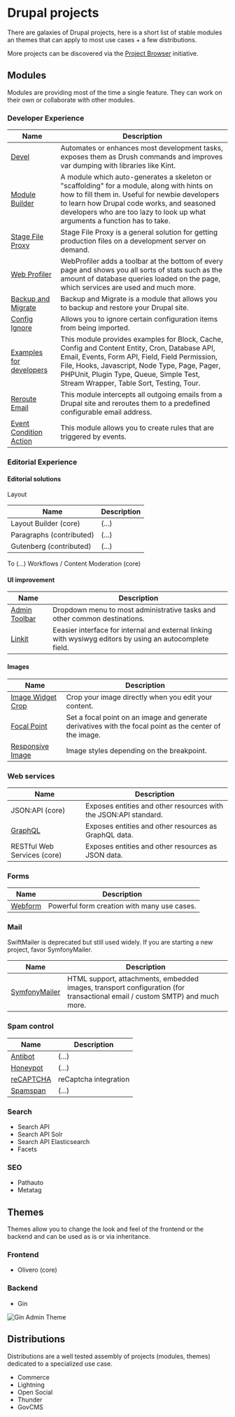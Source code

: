 # Drupal projects

There are galaxies of Drupal projects, here is a short list of stable modules an themes
that can apply to most use cases + a few distributions.

More projects can be discovered via the [Project Browser](https://www.drupal.org/project/project_browser) initiative.

## Modules

Modules are providing most of the time a single feature. They can work on their own or collaborate with other modules.

### Developer Experience

| Name                                                                     | Description             |
|--------------------------------------------------------------------------|-------------------------|
| [Devel](https://www.drupal.org/project/devel)                            | Automates or enhances most development tasks, exposes them as Drush commands and improves var dumping with libraries like Kint. |
| [Module Builder](https://www.drupal.org/project/module_builder)          | A module which auto-generates a skeleton or "scaffolding" for a module, along with hints on how to fill them in. Useful for newbie developers to learn how Drupal code works, and seasoned developers who are too lazy to look up what arguments a function has to take. |
| [Stage File Proxy](https://www.drupal.org/project/stage_file_proxy)      | Stage File Proxy is a general solution for getting production files on a development server on demand.             |
| [Web Profiler](https://www.drupal.org/project/webprofiler)               | WebProfiler adds a toolbar at the bottom of every page and shows you all sorts of stats such as the amount of database queries loaded on the page, which services are used and much more. |
| [Backup and Migrate](https://www.drupal.org/project/backup_migrate)       | Backup and Migrate is a module that allows you to backup and restore your Drupal site. |
| [Config Ignore](https://www.drupal.org/project/config_ignore)            | Allows you to ignore certain configuration items from being imported. |
| [Examples for developers](https://www.drupal.org/project/examples)       | This module provides examples for Block, Cache, Config and Content Entity, Cron, Database API, Email, Events, Form API, Field, Field Permission, File, Hooks, Javascript, Node Type, Page, Pager, PHPUnit, Plugin Type, Queue, Simple Test, Stream Wrapper, Table Sort, Testing, Tour. |
| [Reroute Email](https://www.drupal.org/project/reroute_email)       | This module intercepts all outgoing emails from a Drupal site and reroutes them to a predefined configurable email address. |
| [Event Condition Action](https://www.drupal.org/project/eca)            | This module allows you to create rules that are triggered by events. |

### Editorial Experience

#### Editorial solutions

Layout

| Name                                                                     | Description             |
|--------------------------------------------------------------------------|-------------------------|
| Layout Builder (core)                                                    | (...) |
| Paragraphs (contributed)                                                 | (...) |
| Gutenberg (contributed)                                                  | (...) |


To (...)
Workflows / Content Moderation (core)

#### UI improvement

| Name                                                                     | Description             |
|--------------------------------------------------------------------------|-------------------------|
| [Admin Toolbar](https://www.drupal.org/project/admin_toolbar)            | Dropdown menu to most administrative tasks and other common destinations. |
| [Linkit](https://www.drupal.org/project/linkit)                          | Eeasier interface for internal and external linking with wysiwyg editors by using an autocomplete field. |

#### Images

| Name                                                                     | Description             |
|--------------------------------------------------------------------------|-------------------------|
| [Image Widget Crop](https://www.drupal.org/project/image_widget_crop)    | Crop your image directly when you edit your content. |
| [Focal Point](https://www.drupal.org/project/focal_point)                | Set a focal point on an image and generate derivatives with the focal point as the center of the image. |
| [Responsive Image](https://www.drupal.org/project/responsive_image)      | Image styles depending on the breakpoint. |

### Web services

| Name                                                                     | Description             |
|--------------------------------------------------------------------------|-------------------------|
| JSON:API (core)                  | Exposes entities and other resources with the JSON:API standard. |
| [GraphQL](https://www.drupal.org/project/graphql) | Exposes entities and other resources as GraphQL data. |
| RESTful Web Services (core) | Exposes entities and other resources as JSON data. |

### Forms

| Name                                                                     | Description             |
|--------------------------------------------------------------------------|-------------------------|
| [Webform](https://www.drupal.org/project/webform)                        | Powerful form creation with many use cases. |

### Mail

SwiftMailer is deprecated but still used widely. If you are starting a new project, favor SymfonyMailer.

| Name                                                                     | Description             |
|--------------------------------------------------------------------------|-------------------------|
| [SymfonyMailer](https://www.drupal.org/project/symfony_mailer)           | HTML support, attachments, embedded images, transport configuration (for transactional email / custom SMTP) and much more. |

### Spam control

| Name                                                                     | Description             |
|--------------------------------------------------------------------------|-------------------------|
| [Antibot](https://www.drupal.org/project/antibot)                 | (...) |
| [Honeypot](https://www.drupal.org/project/honeypot)                      | (...) |
| [reCAPTCHA](https://www.drupal.org/project/recaptcha_v3)                    | reCaptcha integration |
| [Spamspan](https://www.drupal.org/project/spamspan)                      | (...) |

### Search

- Search API
- Search API Solr
- Search API Elasticsearch
- Facets

### SEO

- Pathauto
- Metatag

## Themes

Themes allow you to change the look and feel of the frontend or the backend and can be used as is or via inheritance.

### Frontend

- Olivero (core)

### Backend

- Gin

![Gin Admin Theme](/assets/images/docs/gin-drupal-admin-theme.webp)

## Distributions

Distributions are a well tested assembly of projects (modules, themes) dedicated to a specialized use case.

- Commerce
- Lightning
- Open Social
- Thunder
- GovCMS